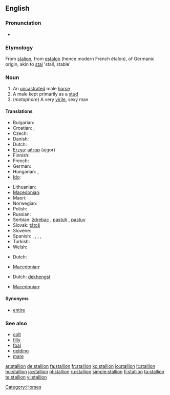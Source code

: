 ==English==

===Pronunciation===
* {{audio|en-us-stallion.ogg|Audio (US)}}

===Etymology===
From {{etyl|enm}} [[stalion]], from {{etyl|frm}} [[estalon]] (hence modern French étalon), of Germanic origin, akin to [[stal]] 'stall, stable'

===Noun===
{{en-noun}}

# An [[uncastrated]] male [[horse]]
# A male kept primarily as a [[stud]]
# (''metaphore'') A very [[virile]], sexy man

====Translations====
{{trans-top|uncastrated male horse}}
* Bulgarian: {{t+|bg|жребец|m|sc=Cyrl}}
* Croatian: {{t-|hr|ždrijebac|m}}, {{t-|hr|pastuh|m}}
* Czech: {{t-|cs|hřebec|m}}
* Danish: {{t+|da|hingst|c}}
* Dutch: {{t+|nl|hengst|m}}
* [[Erzya]]: [[айгор]] (ajgor)
* Finnish: {{t+|fi|ori}}
* French: {{t+|fr|étalon|m}}
* German: {{t+|de|Hengst|m}}
* Hungarian: {{t+|hu|csődör}}, {{t+|hu|mén}}
* [[Ido]]: {{t|io|kavalulo}}
{{trans-mid}}
* Lithuanian: {{t+|lt|eržilas|m|xs=Lithuanian}}
* [[Macedonian]]: {{t|mk|ждребец|m|tr=ždrébec|sc=Cyrl}}
* Maori: {{t-|mi|tāriana|xs=Maori}}
* Norwegian: {{t+|no|hingst|m}}
* Polish: {{t+|pl|ogier|m}}
* Russian: {{t+|ru|жеребец|m|tr=žer'eb'éc|sc=Cyrl}}
* Serbian: [[ždrebac]] {{m}}, [[pastuh]] {{m}}, [[pastuv]] {{m}}
* Slovak: [[tátoš]] {{m}}
* Slovene: {{t+|sl|žrebec|m}}
* Spanish: {{t+|es|potro|m}}, {{t+|es|semental|m}}, {{t+|es|cojudo|m}}, {{t-|es|entero|m}}, {{t+|es|padrillo|m}}
* Turkish: {{t+|tr|aygır|m}}
* Welsh: {{t-|cy|march|m|xs=Welsh}}
{{trans-bottom}}

{{trans-top|male kept primarily as a stud}}
* Dutch: {{t+|nl|dekhengst|m}}
{{trans-mid}}
* [[Macedonian]]: {{t|mk|пастув|m|tr=pástuv|sc=Cyrl}}
{{trans-bottom}}

{{trans-top|very virile, sexy man}}
* Dutch: [[dekhengst]] {{m}}
{{trans-mid}}
* [[Macedonian]]: {{t|mk|пастув|m|tr=pástuv|sc=Cyrl}}
{{trans-bottom}}

====Synonyms====
* [[entire]]

===See also===
* [[colt]]
* [[filly]]
* [[foal]]
* [[gelding]]
* [[mare]]

[[Category:Horses]]

[[ar:stallion]]
[[de:stallion]]
[[fa:stallion]]
[[fr:stallion]]
[[ko:stallion]]
[[io:stallion]]
[[lt:stallion]]
[[hu:stallion]]
[[ja:stallion]]
[[pl:stallion]]
[[ru:stallion]]
[[simple:stallion]]
[[fi:stallion]]
[[ta:stallion]]
[[te:stallion]]
[[vi:stallion]]